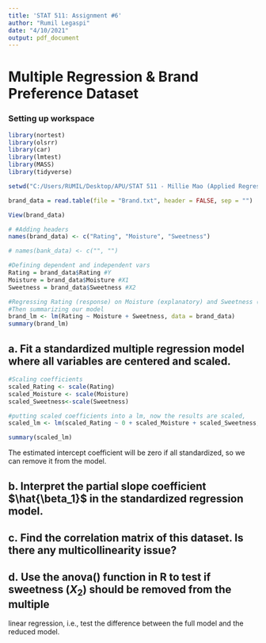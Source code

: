 ```yaml
---
title: 'STAT 511: Assignment #6'
author: "Rumil Legaspi"
date: "4/10/2021"
output: pdf_document
---
```


# Multiple Regression & Brand Preference Dataset

### Setting up workspace

```r
library(nortest)
library(olsrr)
library(car)
library(lmtest)
library(MASS)
library(tidyverse)

setwd("C:/Users/RUMIL/Desktop/APU/STAT 511 - Millie Mao (Applied Regression Analysis)/Week 10/Week 10")

brand_data = read.table(file = "Brand.txt", header = FALSE, sep = "")

View(brand_data)

# #Adding headers
names(brand_data) <- c("Rating", "Moisture", "Sweetness")

# names(bank_data) <- c("", "")

#Defining dependent and independent vars
Rating = brand_data$Rating #Y
Moisture = brand_data$Moisture #X1
Sweetness = brand_data$Sweetness #X2
```

```r
#Regressing Rating (response) on Moisture (explanatory) and Sweetness (explanatory).
#Then summarizing our model
brand_lm <- lm(Rating ~ Moisture + Sweetness, data = brand_data)
summary(brand_lm)
```

## a. Fit a standardized multiple regression model where all variables are centered and scaled.

```r
#Scaling coefficients
scaled_Rating <- scale(Rating)
scaled_Moisture <- scale(Moisture)
scaled_Sweetness<-scale(Sweetness)

#putting scaled coefficients into a lm, now the results are scaled, 
scaled_lm <- lm(scaled_Rating ~ 0 + scaled_Moisture + scaled_Sweetness, data = brand_data)

summary(scaled_lm)
```

The estimated intercept coefficient will be zero if all standardized, so we can remove it from the model.

## b. Interpret the partial slope coefficient $\hat{\beta_1}$ in the standardized regression model.

## c. Find the correlation matrix of this dataset. Is there any multicollinearity issue?

## d. Use the anova() function in R to test if sweetness ($X_{2}$) should be removed from the multiple

linear regression, i.e., test the difference between the full model and the reduced model.
